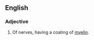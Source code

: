 ==English==

===Adjective===
{{en-adj}}

# {{context|anatomy|lang=en}} Of nerves, having a coating of [[myelin]].